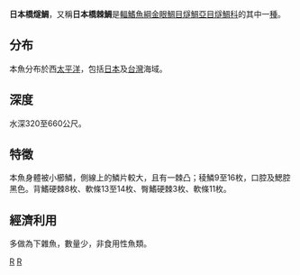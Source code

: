 {{Speciesbox 
| taxon = Gephyroberyx japonicus
| authority = [[Döderlein|Döderlein]], 1883
| status = LC
| status_system = iucn3.1
| image = Gephyroberyx japonicus.jpg
}}
'''日本橋燧鯛'''，又稱'''日本橋棘鯛'''是[[輻鰭魚綱|輻鰭魚綱]][[金眼鯛目|金眼鯛目]][[燧鯛亞目|燧鯛亞目]][[燧鯛科|燧鯛科]]的其中一[[種|種]]。

==分布==
本魚分布於西[[太平洋|太平洋]]，包括[[日本|日本]]及[[台灣|台灣]]海域。

==深度==
水深320至660公尺。

==特徵==
本魚身體被小櫛鱗，側線上的鱗片較大，且有一棘凸；稜鱗9至16枚，口腔及鰓腔黑色。背鰭硬棘8枚、軟條13至14枚、臀鰭硬棘3枚、軟條11枚。

==經濟利用==
多做為下雜魚，數量少，非食用性魚類。
{{Taxonbar|from=Q2786525}}

[[Category:橋棘鯛屬|R]]
[[Category:1883年描述的魚類|R]]